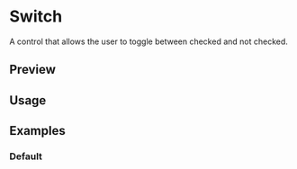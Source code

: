 


<Meta of={SwitchStories} />

<RadixPrimitiveDocsButton name='switch' />

# Switch

A control that allows the user to toggle between checked and not checked.

## Preview

<Canvas of={SwitchStories.Default} />

<Controls />

## Usage



<Source code={importCode} language='ts' dark />
<Source code={usageCode} language='tsx' dark />

## Examples

### Default

<Canvas of={SwitchStories.Default} />

